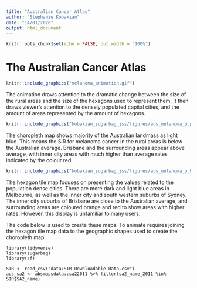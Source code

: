 ---
title: "Australian Cancer Atlas"
author: "Stephanie Kobakian"
date: "14/01/2020"
output: html_document
---

```{r setup, include=FALSE}
knitr::opts_chunk$set(echo = FALSE, out.width = "100%")
```

# The Australian Cancer Atlas


```{r fig.cap = "This animation changes from a choropleth map to a hexagon tile map of Australian Statistical Areas at Level 2 using Standardised Incidence Ratios from the Australian Cancer Atlas website."}
knitr::include_graphics("melanoma_animation.gif")
```

The animation draws attention to the dramatic change between the size of the rural areas and the size of the hexagons used to represent them. It then draws viewer's attention to the densely populated capital cities, and the amount of areas represented by the amount of hexagons.


```{r fig.cap = "A choropleth map of the distribution of Standardised Incidence Rates of melanoma cancer for Australians."}
knitr::include_graphics("kobakian_sugarbag_jss/figures/aus_melanoma_p.png")
```

The choropleth map shows majority of the Australian landmass as light blue. This means the SIR for melanoma cancer in the rural areas is below the Australian average. Brisbane and the surrounding areas appear above average, with inner city areas with much higher than average rates indicated by the colour red.

```{r fig.cap = "A hexagon tile map distribution of Standardised Incidence Rates of melanoma cancer for Australians."}
knitr::include_graphics("kobakian_sugarbag_jss/figures/aus_melanoma_p_hex.png")
```

The hexagon tile map focuses on presenting the values related to the population dense cities. There are more dark and light blue areas in Melbourne, as well as the inner city and south western suburbs of Sydney. The inner city suburbs of Brisbane are close to the Australian average, and surrounding areas are coloured orange and red to show areas with higher rates.
However, this display is unfamiliar to many users. 



The code below is used to create these maps. To animate requires joining the hexagon tile map data to the geographic shapes used to create the choropleth map.

```
library(tidyverse)
library(sugarbag)
library(sf)

SIR <- read_csv("data/SIR Downloadable Data.csv")
aus_sa2 <- absmapsdata::sa22011 %>% filter(sa2_name_2011 %in% SIR$SA2_name)

```
